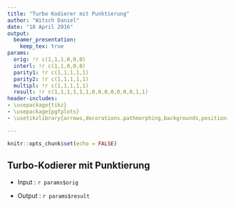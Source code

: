 ```yaml
---
title: "Turbo Kodierer mit Punktierung"
author: "Witsch Daniel"
date: "18 April 2016"
output: 
  beamer_presentation:
    keep_tex: true
params:
  orig: !r c(1,1,1,0,0,0)
  interl: !r c(1,1,0,0,0)
  parity1: !r c(1,1,1,1,1)
  parity2: !r c(1,1,1,1,1)
  multipl: !r c(1,1,1,1,1)
  result: !r c(1,1,1,1,1,1,0,0,0,0,0,0,0,1,1)
header-includes:
- \usepackage{tikz}
- \usepackage{pgfplots}
- \usetikzlibrary{arrows,decorations.pathmorphing,backgrounds,positioning,fit,petri,calc}

---
```


```r
knitr::opts_chunk$set(echo = FALSE)
```

## Turbo-Kodierer mit Punktierung

- Input : `r params$orig`

\begin{center}
\begin{tikzpicture}[node distance=8mm, inner sep=2mm, >=stealth, font=\tiny]

\tikzstyle{decoderStyle} = [rectangle, draw, align=center]
\tikzstyle{deinterleaverStyle} = [rectangle, draw, node distance=4mm]
\tikzstyle{startEndStyle} = [rectangle, draw]
\tikzstyle{depunctureStyle} = [rectangle, draw, node distance=4mm]
\tikzstyle{demultiplexerStyle} = [depunctureStyle]
\tikzstyle{showStyle} = [decoderStyle, thick, draw=red, text=red, inner sep=1mm]
\tikzstyle{showDrawStyle} = [->, red, thick]

\node [node distance=4mm] (demultiplexerTemp) {};
\node [demultiplexerStyle, rotate=90] (demultiplexer) at (demultiplexerTemp.west) {Demultiplexer};
\node [node distance=4mm] (depunctureTemp)[left=of demultiplexerTemp] {};
\node [depunctureStyle, rotate=90] (depuncture) at (depunctureTemp.west) {Depunktierung};
\node [decoderStyle] (decoder1) [above right=of demultiplexerTemp] {Soft-In/Soft-Out\\ Dekodierer 1};
\node [deinterleaverStyle] (interleaver1) [right=of decoder1] {$I$};
\node [deinterleaverStyle] (interleaver2) [above=of interleaver1] {$I^{-1}$};
\node [deinterleaverStyle] (interleaver3) [below=of interleaver1] {$I$};
\node [decoderStyle, node distance=4mm] (decoder2) [right=of interleaver3] {Soft-In/Soft-Out\\ Dekodierer 2};
\node [deinterleaverStyle] (interleaver4) [right=of decoder2] {$I^{-1}$};
\node [startEndStyle] (start) [left=of depunctureTemp] {Input};
\node [startEndStyle, node distance=5mm] (end) [right=of interleaver4] {Output};

\draw [->] (start.east) -- (depuncture.north);
\draw [->] (depuncture.south) -- (demultiplexer.north);
\draw [->] (decoder1.east) -- (interleaver1.west);
\draw [->] (interleaver3.east) -- (decoder2.west);
\draw [->] (decoder2.east) -- (interleaver4.west);
\draw [->] (interleaver4.east) -- (end.west);

\draw [->] ($(decoder2.east)+(0,+.2)$) -| ++(.2,.7) node (afterDecoder2) {} |- (interleaver2.east);
\draw [<-] ($(decoder1.west)+(0,+.2)$) -| ++(-.2,.7) node (afterInterleaver2) {} |- (interleaver2.west);
\draw [<-] ($(decoder1.west)+(0,+.2)$) -- ++(-1.5,0) node [near end, above=-0.1] {jlka};
\draw [->] (interleaver1.east) -| ++(+.2,-.7) node (afterInterleaver1) {} |- ($(decoder2.west)+(0,+.2)$);
\draw [->] ($(demultiplexer.south)+(0,+.4)$) -| ++(+.15,+.2) node (afterDemOrig) {} |- (decoder1.west);
\draw [->] (demultiplexer.south) -| ++(+.3,+.2) node (afterDemParity1) {} |- ($(decoder1.west)+(0,-.2)$);
\draw [->] (afterDemOrig) |- (interleaver3.west);
\draw [<-] ($(decoder2.west)+(0,-.2)$) -| ++(-.2,-.3) node (afterDemParity2) {} |- ($(demultiplexer.south)+(0,-.4)$);

\begin{scope}[on background layer]
\node [draw, fit=(depuncture) (decoder1) (decoder2) (demultiplexer) (interleaver1) (interleaver2) (interleaver3)
(interleaver4)] (background) {};
\end{scope}

\end{tikzpicture}
\end{center}

- Output : `r params$result`
